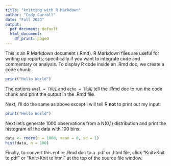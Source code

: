 ```yaml
---
title: "knitting with R Markdown"
author: "Cody Carroll"
date: "Fall 2023"
output:
  pdf_document: default
  html_document:
    df_print: paged
---
```


This is an R Markdown document (.Rmd). R Markdown files are useful for writing up reports; specifically if you want to integrate code and commentary or analysis. To display R code inside an .Rmd doc, we create a code chunk:

```r
print("Hello World")
```

The options  `eval = TRUE` and `echo = TRUE` tell the .Rmd doc to run the code chunk and print the output in the .Rmd file. 


Next, I'll do the same as above except I will tell R **not** to print out my input:
```r
print("Hello World")
```

Next let's generate 1000 observations from a N(0,1) distribution and print the histogram of the data with 100 bins.

```r
data <- rnorm(n = 1000, mean = 0, sd = 1)
hist(data, n = 100)
```

Finally, to convert this entire .Rmd doc to a .pdf or .html file, click "Knit>Knit to pdf" or "Knit>Knit to html" at the top of the source file window.